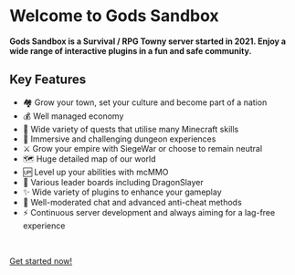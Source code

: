 # Welcome to Gods Sandbox

**Gods Sandbox is a Survival / RPG Towny server started in 2021. Enjoy a wide range of interactive plugins in a fun and safe community.**

## Key Features

- 🏘️ Grow your town, set your culture and become part of a nation
- 💰 Well managed economy
- 🎯 Wide variety of quests that utilise many Minecraft skills
- 🐉 Immersive and challenging dungeon experiences
- ⚔️ Grow your empire with SiegeWar or choose to remain neutral
- 🗺️ Huge detailed map of our world
- 🆙 Level up your abilities with mcMMO
- 🥇 Various leader boards including DragonSlayer
- ✨ Wide variety of plugins to enhance your gameplay
- 🔨 Well-moderated chat and advanced anti-cheat methods
- ⚡ Continuous server development and always aiming for a lag-free experience



<br />

[Get started now!](/getting-started)
